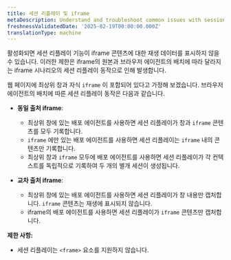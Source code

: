 ```yaml
---
title: 세션 리플레이 및 iframe
metaDescription: Understand and troubleshoot common issues with session replay and iframes behavior
freshnessValidatedDate: '2025-02-19T00:00:00.000Z'
translationType: machine
---
```


활성화되면 세션 리플레이 기능이 iframe 콘텐츠에 대한 재생 데이터를 표시하지 않을 수 있습니다. 이러한 제한은 iframe의 원본과 브라우저 에이전트의 배치에 따라 달라지는 iframe 시나리오의 세션 리플레이 동작으로 인해 발생합니다.

웹 페이지에 최상위 창과 자식 `iframe` 이 포함되어 있다고 가정해 보겠습니다. 브라우저 에이전트의 배치에 따른 세션 리플레이 동작은 다음과 같습니다.

* **동일 출처 iframe**:

  * 최상위 창에 있는 배포 에이전트를 사용하면 세션 리플레이가 창과 `iframe` 콘텐츠를 모두 기록합니다.
  * `iframe` 에만 있는 배포 에이전트를 사용하면 세션 리플레이는 `iframe` 내의 콘텐츠만 기록합니다.
  * 최상위 창과 `iframe` 모두에 배포 에이전트를 사용하면 세션 리플레이가 각 컨텍스트를 독립적으로 기록하여 두 개의 별개 세션이 생성됩니다.

* **교차 출처 iframe**:

  * 최상위 창에 있는 배포 에이전트를 사용하면 세션 리플레이가 창 내용만 캡처합니다. `iframe` 콘텐츠는 재생에 표시되지 않습니다.
  * iframe의 배포 에이전트를 사용하면 세션 리플레이가 `iframe` 콘텐츠만 캡처합니다.

**제한 사항:**

* 세션 리플레이는 `<frame>` 요소를 지원하지 않습니다.